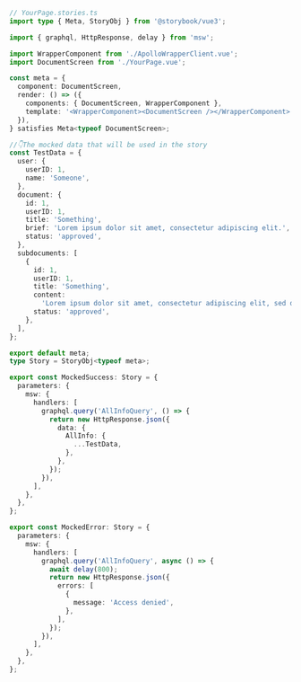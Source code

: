 ```ts
// YourPage.stories.ts
import type { Meta, StoryObj } from '@storybook/vue3';

import { graphql, HttpResponse, delay } from 'msw';

import WrapperComponent from './ApolloWrapperClient.vue';
import DocumentScreen from './YourPage.vue';

const meta = {
  component: DocumentScreen,
  render: () => ({
    components: { DocumentScreen, WrapperComponent },
    template: '<WrapperComponent><DocumentScreen /></WrapperComponent>',
  }),
} satisfies Meta<typeof DocumentScreen>;

//👇The mocked data that will be used in the story
const TestData = {
  user: {
    userID: 1,
    name: 'Someone',
  },
  document: {
    id: 1,
    userID: 1,
    title: 'Something',
    brief: 'Lorem ipsum dolor sit amet, consectetur adipiscing elit.',
    status: 'approved',
  },
  subdocuments: [
    {
      id: 1,
      userID: 1,
      title: 'Something',
      content:
        'Lorem ipsum dolor sit amet, consectetur adipiscing elit, sed do eiusmod tempor incididunt ut labore et dolore magna aliqua.',
      status: 'approved',
    },
  ],
};

export default meta;
type Story = StoryObj<typeof meta>;

export const MockedSuccess: Story = {
  parameters: {
    msw: {
      handlers: [
        graphql.query('AllInfoQuery', () => {
          return new HttpResponse.json({
            data: {
              AllInfo: {
                ...TestData,
              },
            },
          });
        }),
      ],
    },
  },
};

export const MockedError: Story = {
  parameters: {
    msw: {
      handlers: [
        graphql.query('AllInfoQuery', async () => {
          await delay(800);
          return new HttpResponse.json({
            errors: [
              {
                message: 'Access denied',
              },
            ],
          });
        }),
      ],
    },
  },
};
```
